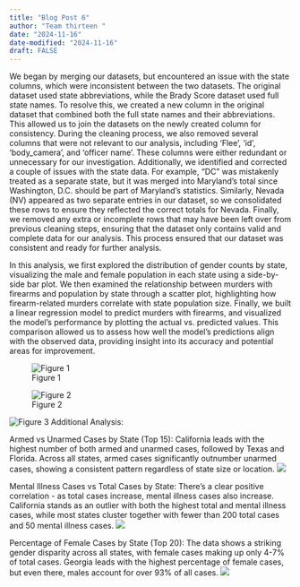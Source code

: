```yaml
---
title: "Blog Post 6"
author: "Team thirteen "
date: "2024-11-16"
date-modified: "2024-11-16"
draft: FALSE
---
```


We began by merging our datasets, but encountered an issue with the state columns, which were inconsistent between the two datasets. The original dataset used state abbreviations, while the Brady Score dataset used full state names. To resolve this, we created a new column in the original dataset that combined both the full state names and their abbreviations. This allowed us to join the datasets on the newly created column for consistency. During the cleaning process, we also removed several columns that were not relevant to our analysis, including ‘Flee’, ‘id’, ‘body_camera’, and ‘officer name’. These columns were either redundant or unnecessary for our investigation. Additionally, we identified and corrected a couple of issues with the state data. For example, "DC" was mistakenly treated as a separate state, but it was merged into Maryland’s total since Washington, D.C. should be part of Maryland’s statistics. Similarly, Nevada (NV) appeared as two separate entries in our dataset, so we consolidated these rows to ensure they reflected the correct totals for Nevada. Finally, we removed any extra or incomplete rows that may have been left over from previous cleaning steps, ensuring that the dataset only contains valid and complete data for our analysis. This process ensured that our dataset was consistent and ready for further analysis.

In this analysis, we first explored the distribution of gender counts by state, visualizing the male and female population in each state using a side-by-side bar plot. We then examined the relationship between murders with firearms and population by state through a scatter plot, highlighting how firearm-related murders correlate with state population size. Finally, we built a linear regression model to predict murders with firearms, and visualized the model’s performance by plotting the actual vs. predicted values. This comparison allowed us to assess how well the model's predictions align with the observed data, providing insight into its accuracy and potential areas for improvement.

![Figure 1](/images/Gender_by_state.png)

![Figure 2](/images/Firearms_by_state.png)

![Figure 3](/images/Predicted_murders_firearms.png) Additional Analysis:

Armed vs Unarmed Cases by State (Top 15): California leads with the highest number of both armed and unarmed cases, followed by Texas and Florida. Across all states, armed cases significantly outnumber unarmed cases, showing a consistent pattern regardless of state size or location. ![](/images/Armed_unarmed_state.jpeg)

Mental Illness Cases vs Total Cases by State: There's a clear positive correlation - as total cases increase, mental illness cases also increase. California stands as an outlier with both the highest total and mental illness cases, while most states cluster together with fewer than 200 total cases and 50 mental illness cases. ![](/images/Mental_illness_state.jpeg)

Percentage of Female Cases by State (Top 20): The data shows a striking gender disparity across all states, with female cases making up only 4-7% of total cases. Georgia leads with the highest percentage of female cases, but even there, males account for over 93% of all cases. ![](/images/Female_cases_state.jpeg)
